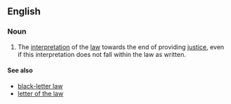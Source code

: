 ==English==
===Noun===
{{en-noun|sg=[[spirit]] [[of]] [[the]] [[law]]|?}}

# The [[interpretation]] of the [[law]] towards the end of providing [[justice]], even if this interpretation does not fall within the law as written.

====See also====
*[[black-letter law]]
*[[letter of the law]]